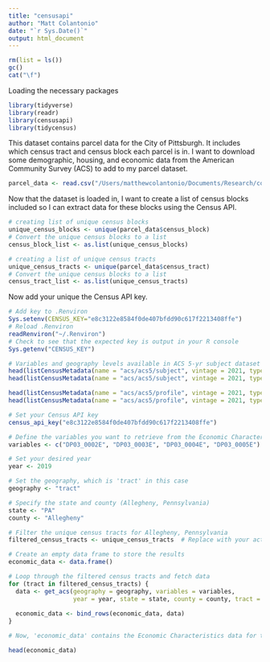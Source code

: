 ```yaml
---
title: "censusapi"
author: "Matt Colantonio"
date: "`r Sys.Date()`"
output: html_document
---
```


```r
rm(list = ls()) 
gc()
cat("\f")
```

Loading the necessary packages

```r
library(tidyverse)
library(readr)
library(censusapi)
library(tidycensus)
```

This dataset contains parcel data for the City of Pittsburgh. It includes which census tract and census block each parcel is in. I want to download some demographic, housing, and economic data from the American Community Survey (ACS) to add to my parcel dataset.

```r
parcel_data <- read.csv("/Users/matthewcolantonio/Documents/Research/condemned_properties/residential_properties_pgh.csv")
```

Now that the dataset is loaded in, I want to create a list of census blocks included so I can extract data for these blocks using the Census API.

```r
# creating list of unique census blocks
unique_census_blocks <- unique(parcel_data$census_block)
# Convert the unique census blocks to a list
census_block_list <- as.list(unique_census_blocks)

# creating a list of unique census tracts
unique_census_tracts <- unique(parcel_data$census_tract)
# Convert the unique census blocks to a list
census_tract_list <- as.list(unique_census_tracts)

```

Now add your unique the Census API key.

```r
# Add key to .Renviron
Sys.setenv(CENSUS_KEY="e8c3122e8584f0de407bfdd90c617f2213408ffe")
# Reload .Renviron
readRenviron("~/.Renviron")
# Check to see that the expected key is output in your R console
Sys.getenv("CENSUS_KEY")

```

```r
# Variables and geography levels available in ACS 5-yr subject dataset as of 2021
head(listCensusMetadata(name = "acs/acs5/subject", vintage = 2021, type = "variables"))
head(listCensusMetadata(name = "acs/acs5/subject", vintage = 2021, type = "geography"))

head(listCensusMetadata(name = "acs/acs5/profile", vintage = 2021, type = "variables"))
head(listCensusMetadata(name = "acs/acs5/profile", vintage = 2021, type = "geography"))
```

```r

# Set your Census API key
census_api_key("e8c3122e8584f0de407bfdd90c617f2213408ffe")

# Define the variables you want to retrieve from the Economic Characteristics dataset
variables <- c("DP03_0002E", "DP03_0003E", "DP03_0004E", "DP03_0005E")

# Set your desired year
year <- 2019

# Set the geography, which is 'tract' in this case
geography <- "tract"

# Specify the state and county (Allegheny, Pennsylvania)
state <- "PA"
county <- "Allegheny"

# Filter the unique census tracts for Allegheny, Pennsylvania
filtered_census_tracts <- unique_census_tracts  # Replace with your actual list of census tracts

# Create an empty data frame to store the results
economic_data <- data.frame()

# Loop through the filtered census tracts and fetch data
for (tract in filtered_census_tracts) {
  data <- get_acs(geography = geography, variables = variables, 
                  year = year, state = state, county = county, tract = tract)
  
  economic_data <- bind_rows(economic_data, data)
}

# Now, 'economic_data' contains the Economic Characteristics data for the specified census tracts in Allegheny, Pennsylvania

```

```r
head(economic_data)
```
